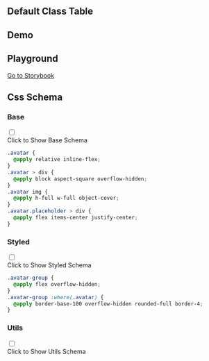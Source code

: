 

## Default Class Table
  
<CssTable name="avatar" />
  
## Demo
  
<Demo></Demo>

## Playground
  
[Go to Storybook](https://story.ui.icebreaker.top/?path=/docs/data-display-avatar--docs)
  
## Css Schema


### Base

<div className="collapse">
<input type="checkbox" /> 
<div class="collapse-title px-0">
<span class="btn">Click to Show Base Schema</span>
</div>
<div class="collapse-content"> 

```css
.avatar {
  @apply relative inline-flex;
}
.avatar > div {
  @apply block aspect-square overflow-hidden;
}
.avatar img {
  @apply h-full w-full object-cover;
}
.avatar.placeholder > div {
  @apply flex items-center justify-center;
}

```

</div>
</div>



### Styled

<div className="collapse">
<input type="checkbox" /> 
<div class="collapse-title px-0">
<span class="btn">Click to Show Styled Schema</span>
</div>
<div class="collapse-content"> 

```css
.avatar-group {
  @apply flex overflow-hidden;
}
.avatar-group :where(.avatar) {
  @apply border-base-100 overflow-hidden rounded-full border-4;
}

```

</div>
</div>



### Utils

<div className="collapse">
<input type="checkbox" /> 
<div class="collapse-title px-0">
<span class="btn">Click to Show Utils Schema</span>
</div>
<div class="collapse-content"> 

```css

```

</div>
</div>



